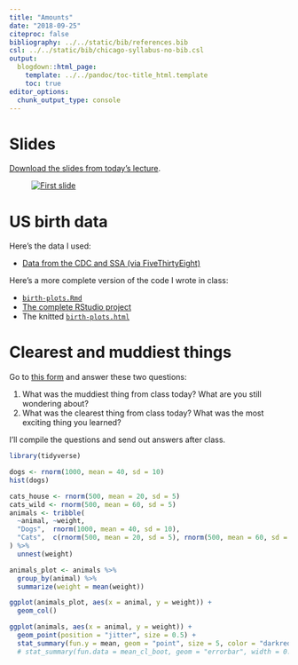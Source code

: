 ```yaml
---
title: "Amounts"
date: "2018-09-25"
citeproc: false
bibliography: ../../static/bib/references.bib
csl: ../../static/bib/chicago-syllabus-no-bib.csl
output:
  blogdown::html_page:
    template: ../../pandoc/toc-title_html.template
    toc: true
editor_options: 
  chunk_output_type: console
---
```


# Slides

[Download the slides from today's lecture](/slides/MPA-635_2018-09-25.pdf).

<figure>
[![First slide](/images/slides/slides_2018-09-25.png)](/slides/MPA-635_2018-09-25.pdf)
</figure>


# US birth data

Here's the data I used:

- <i class="fas fa-table"></i> [Data from the CDC and SSA (via FiveThirtyEight)](https://github.com/fivethirtyeight/data/tree/master/births)

Here's a more complete version of the code I wrote in class:

- <i class="fas fa-code"></i> [`birth-plots.Rmd`](/files/birth-plots.Rmd)
- <i class="fab fa-r-project"></i> [The complete RStudio project](/files/births.zip)
- <i class="fas fa-globe"></i> The knitted [`birth-plots.html`](/files/birth-plots.html)


# Clearest and muddiest things

Go to [this form](https://goo.gl/forms/rSIbw1voOV2vWKMD2) and answer these two questions:

1. What was the muddiest thing from class today? What are you still wondering about?
2. What was the clearest thing from class today? What was the most exciting thing you learned?

I'll compile the questions and send out answers after class.


```r
library(tidyverse)

dogs <- rnorm(1000, mean = 40, sd = 10)
hist(dogs)

cats_house <- rnorm(500, mean = 20, sd = 5)
cats_wild <- rnorm(500, mean = 60, sd = 5)
animals <- tribble(
  ~animal, ~weight,
  "Dogs",  rnorm(1000, mean = 40, sd = 10),
  "Cats",  c(rnorm(500, mean = 20, sd = 5), rnorm(500, mean = 60, sd = 5))
) %>% 
  unnest(weight)

animals_plot <- animals %>% 
  group_by(animal) %>% 
  summarize(weight = mean(weight))

ggplot(animals_plot, aes(x = animal, y = weight)) +
  geom_col()

ggplot(animals, aes(x = animal, y = weight)) +
  geom_point(position = "jitter", size = 0.5) +
  stat_summary(fun.y = mean, geom = "point", size = 5, color = "darkred") #+ 
  # stat_summary(fun.data = mean_cl_boot, geom = "errorbar", width = 0.2)
```
